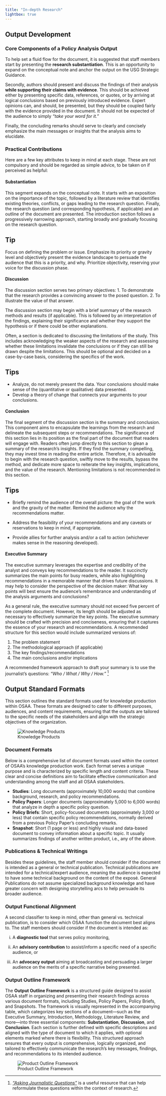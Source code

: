 ```yaml
---
title: "In-depth Research"
lightbox: true
---
```


## Output Development

### Core Components of a Policy Analysis Output

To help set a fluid flow for the document, it is suggested that staff members start by presenting the **research substantiation**. This is an opportunity to expand on the conceptual note and anchor the output on the USG Strategic Guidance.

Secondly, authors should present and discuss the findings of their analysis **while supporting their claims with evidence**. This should be achieved either by presenting specific data, references, or quotes, or by arriving at logical conclusions based on previously introduced evidence. Expert opinions can, and should, be presented, but they should be coupled fairly with the evidence provided in the document. It should not be expected of the audience to simply *"take your word for it."*

Finally, the concluding remarks should serve to clearly and concisely emphasize the main messages or insights that the analysis aims to elucidate.

### Practical Contributions

Here are a few key attributes to keep in mind at each stage. These are not compulsory and should be regarded as simple advice, to be taken on if perceived as helpful:

#### Substantiation

This segment expands on the conceptual note. It starts with an exposition on the importance of the topic, followed by a literature review that identifies existing theories, conflicts, or gaps leading to the research question. Finally, the research question (and corresponding hypothesis, if applicable) and an outline of the document are presented. The introduction section follows a progressively narrowing approach, starting broadly and gradually focusing on the research question.

:::{.callout-tip collapse="true"}

## Tip
Focus on defining the problem or issue. Emphasize its priority or gravity level and objectively present the evidence landscape to persuade the audience that this is a priority, and why. Prioritize objectivity, reserving your voice for the discussion phase.

:::

#### Discussion

The discussion section serves two primary objectives:
1. To demonstrate that the research provides a convincing answer to the posed question.
2. To illustrate the value of that answer.

The discussion section may begin with a brief summary of the research methods and results (if applicable). This is followed by an interpretation of the findings, explaining their significance and whether they support the hypothesis or if there could be other explanations.

Often, a section is dedicated to discussing the limitations of the study. This includes acknowledging the weaker aspects of the research and assessing whether these limitations invalidate the conclusions or if they can still be drawn despite the limitations. This should be optional and decided on a case-by-case basis, considering the specifics of the work.

:::{.callout-tip collapse="true"}

## Tips

- Analyze, do not merely present the data. Your conclusions should make sense of the (quantitative or qualitative) data presented.
- Develop a theory of change that connects your arguments to your conclusions.

:::

#### Conclusion

The final segment of the discussion section is the summary and conclusion. This component aims to encapsulate the learnings from the research and delineate the subsequent steps or recommendations. The significance of this section lies in its position as the final part of the document that readers will engage with. Readers often jump directly to this section to glean a summary of the research's insights. If they find the summary compelling, they may invest time in reading the entire article. Therefore, it is advisable to begin with the research question, swiftly move to the results, bypass the method, and dedicate more space to reiterate the key insights, implications, and the value of the research. Mentioning limitations is not recommended in this section.

:::{.callout-tip collapse="true"}

## Tips

- Briefly remind the audience of the overall picture: the goal of the work and the gravity of the matter. Remind the audience why the recommendations matter.

- Address the feasibility of your recommendations and any caveats or reservations to keep in mind, if appropriate.

- Provide allies for further analysis and/or a call to action (whichever makes sense in the reasoning developed).

:::

#### Executive Summary

The executive summary leverages the expertise and credibility of the analyst and conveys key recommendations to the reader. It succinctly summarizes the main points for busy readers, while also highlighting recommendations in a memorable manner that drives future discussions. It may help to consider the perspective of the decision maker: What key points will best ensure the audience’s remembrance and understanding of the analysis arguments and conclusions?

As a general rule, the executive summary should not exceed five percent of the complete document. However, its length should be adjusted as necessary to effectively summarize the key points. The executive summary should be crafted with precision and conciseness, ensuring that it captures the essence of your research and recommendations. A recommended structure for this section would include summarized versions of:

1. The problem statement
2. The methodological approach (if applicable)
3. The key findings/recommendations
4. The main conclusions and/or implications

A recommended framework approach to draft your summary is to use the journalist’s questions: *"Who / What / Why / How."* ^[[*“Asking Journalistic Questions”*](https://thoughtfullearning.com/inquireHSbook/pg346) is a useful resource that can help reformulate these questions within the context of research.]

## Output Standard Formats

This section outlines the standard formats used for knowledge production within OSAA. These formats are designed to cater to different purposes, audiences, and content requirements, ensuring that the outputs are tailored to the specific needs of the stakeholders and align with the strategic objectives of the organization.

![Knowledge Products](assets/figures/fig-4.jpg)

### Document Formats

Below is a comprehensive list of document formats used within the context of OSAA’s knowledge production work. Each format serves a unique purpose and is characterized by specific length and content criteria. These clear and concise definitions aim to facilitate effective communication and understanding among the staff and all OSAA stakeholders.

- **Studies**: Long documents (approximately 10,000 words) that combine background, research, and policy recommendations.
- **Policy Papers**: Longer documents (approximately 5,000 to 6,000 words) that analyze in depth a specific policy question.
- **Policy Briefs**: Short, policy-focused documents (approximately 3,000 or less) that contain specific policy recommendations, normally derived from a previous Policy Paper’s concluding remarks.
- **Snapshot**: Short (1 page or less) and highly visual and data-based document to convey information about a specific topic. It usually summarizes findings of another written product, i.e., any of the above.

### Publications & Technical Writings

Besides these guidelines, the staff member should consider if the document is intended as a general or technical publication. Technical publications are intended for a technical/expert audience, meaning the audience is expected to have some technical background on the content of the exposé. General Publications do not assume specialized background knowledge and have greater concern with designing storytelling arcs to help persuade its broader audience.

### Output Functional Alignment

A second classifier to keep in mind, other than general vs. technical publication, is to consider which OSAA function the document best aligns to. The staff members should consider if the document is intended as:

i) A **diagnostic tool** that serves policy monitoring,

ii) An **advisory contribution** to assist/inform a specific need of a specific audience, or

iii) An **advocacy output** aiming at broadcasting and persuading a larger audience on the merits of a specific narrative being presented.

### Output Outline Framework

The **Output Outline Framework** is a structured guide designed to assist OSAA staff in organizing and presenting their research findings across various document formats, including Studies, Policy Papers, Policy Briefs, and Snapshots. The framework is visually represented in the accompanying table, which categorizes key sections of a document—such as the Executive Summary, Introduction, Methodology, Literature Review, and more—into three essential components: **Substantiation**, **Discussion**, and **Conclusion**. Each section is further defined with specific descriptions and aligned with the type of document to which it applies, with optional elements marked where there is flexibility. This structured approach ensures that every output is comprehensive, logically organized, and tailored to effectively communicate the research's key messages, findings, and recommendations to its intended audience.

![Product Outline Framework](assets/figures/fig-5.jpg)



